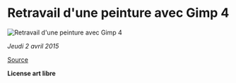 
# Retravail d'une peinture avec Gimp 4

<img
  src={responsiveImage.src}
  srcSet={responsiveImage.srcSet}
  alt="Retravail d'une peinture avec Gimp 4"
/>

_Jeudi 2 avril 2015_

[Source]

**License art libre**

[source]: https://iftbqp.com/image/retravail-dune-peinture-avec-gimp-4
